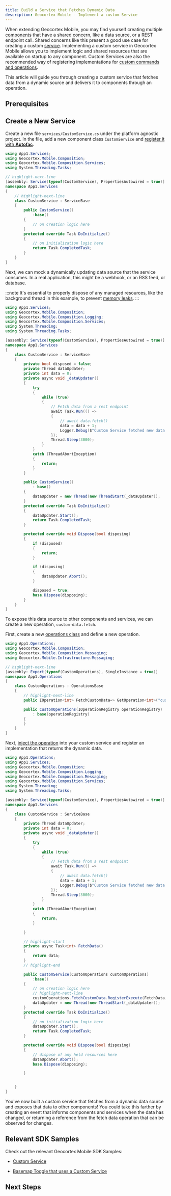 ```yaml
---
title: Build a Service that Fetches Dynamic Data
description: Geocortex Mobile - Implement a custom Service
---
```



<!-- cSpell:ignore operationsbase -->


When extending Geocortex Mobile, you may find yourself creating multiple [components](sdk-components-overview.mdx) that have a shared concern, like a data source, or a REST endpoint call. Shared concerns like this present a good use case for creating a custom [service](sdk-services-overview.mdx). Implementing a custom service in Geocortex Mobile allows you to implement logic and shared resources that are available on startup to any component. Custom Services are also the recommended way of registering implementations for [custom commands and operations](sdk-commands-operations.mdx#implementing-commands-and-operations).

This article will guide you through creating a custom service that fetches data from a dynamic source and delivers it to components through an operation.

## Prerequisites

<QuickstartPrereqsSnippet />

## Create a New Service

Create a new file `services/CustomService.cs` under the platform agnostic project.
In the file, add a new component class `CustomService` and [register it with **Autofac**](sdk-dependency-injection.mdx).

```cs title="App1/App1/services/CustomService.cs"
using App1.Services;
using Geocortex.Mobile.Composition;
using Geocortex.Mobile.Composition.Services;
using System.Threading.Tasks;

// highlight-next-line
[assembly: Service(typeof(CustomService), PropertiesAutowired = true)]
namespace App1.Services
{
    // highlight-next-line
    class CustomService : ServiceBase
    {
        public CustomService()
            :base()
        {
            // on creation logic here
        }
        protected override Task DoInitialize()
        {
            // on initialization logic here
            return Task.CompletedTask;
        }
    }
}
```

Next, we can mock a dynamically updating data source that the service consumes. In a real application, this might be a webhook, or an RSS feed, or database.

:::note
It's essential to properly dispose of any managed resources, like the background thread in this example, to prevent [memory leaks](sdk-memory-leaks.mdx).
:::

```cs title="App1/App1/services/CustomService.cs"
using App1.Services;
using Geocortex.Mobile.Composition;
using Geocortex.Mobile.Composition.Logging;
using Geocortex.Mobile.Composition.Services;
using System.Threading;
using System.Threading.Tasks;

[assembly: Service(typeof(CustomService), PropertiesAutowired = true)]
namespace App1.Services
{
    class CustomService : ServiceBase
    {
        private bool disposed = false;
        private Thread dataUpdater;
        private int data = 0;
        private async void _dataUpdater()
        {
            try
            {
                while (true)
                {
                    // Fetch data from a rest endpoint
                    await Task.Run(() =>
                    {
                        // await data.fetch()
                        data = data + 1;
                        Logger.Debug($"Custom Service fetched new data. Current Value: {data}");
                    });
                    Thread.Sleep(3000);
                }
            }
            catch (ThreadAbortException)
            {
                return;
            }
        }

        public CustomService()
            : base()
        {
            dataUpdater = new Thread(new ThreadStart(_dataUpdater));
        }
        protected override Task DoInitialize()
        {
            dataUpdater.Start();
            return Task.CompletedTask;
        }

        protected override void Dispose(bool disposing)
        {
            if (disposed)
            {
                return;
            }

            if (disposing)
            {
                dataUpdater.Abort();
            }

            disposed = true;
            base.Dispose(disposing);
        }
    }
}
```

To expose this data source to other components and services, we can create a new operation, `custom-data.fetch`.

First, create a new [operations class](sdk-commands-operations.mdx#registration-with-operationsbase) and define a new operation.

```cs title="App1/App1/services/CustomOperations.cs"
using App1.Operations;
using Geocortex.Mobile.Composition;
using Geocortex.Mobile.Composition.Messaging;
using Geocortex.Mobile.Infrastructure.Messaging;

// highlight-next-line
[assembly: Export(typeof(CustomOperations), SingleInstance = true)]
namespace App1.Operations
{
    class CustomOperations : OperationsBase
    {
        // highlight-next-line
        public IOperation<int> FetchCustomData=> GetOperation<int>("custom-data.fetch");

        public CustomOperations(IOperationRegistry operationRegistry)
            : base(operationRegistry)
        {
        }
    }
}
```

Next, [inject the operation](sdk-dependency-injection.mdx) into your custom service and register an implementation that returns the dynamic data.

```cs title="App1/App1/services/CustomService.cs"
using App1.Operations;
using App1.Services;
using Geocortex.Mobile.Composition;
using Geocortex.Mobile.Composition.Logging;
using Geocortex.Mobile.Composition.Messaging;
using Geocortex.Mobile.Composition.Services;
using System.Threading;
using System.Threading.Tasks;

[assembly: Service(typeof(CustomService), PropertiesAutowired = true)]
namespace App1.Services
{
    class CustomService : ServiceBase
    {
        private Thread dataUpdater;
        private int data = 0;
        private async void _dataUpdater()
        {
            try
            {
                while (true)
                {
                    // Fetch data from a rest endpoint
                    await Task.Run(() =>
                    {
                        // await data.fetch()
                        data = data + 1;
                        Logger.Debug($"Custom Service fetched new data. Current Value: {data}");
                    });
                    Thread.Sleep(3000);
                }
            }
            catch (ThreadAbortException)
            {
                return;
            }

        }

        // highlight-start
        private async Task<int> FetchData()
        {
            return data;
        }
        // highlight-end

        public CustomService(CustomOperations customOperations)
            :base()
        {
            // on creation logic here
            // highlight-next-line
            customOperations.FetchCustomData.RegisterExecute(FetchData, this);
            dataUpdater = new Thread(new ThreadStart(_dataUpdater));
        }
        protected override Task DoInitialize()
        {
            // on initialization logic here
            dataUpdater.Start();
            return Task.CompletedTask;
        }

        protected override void Dispose(bool disposing)
        {
            // dispose of any held resources here
            dataUpdater.Abort();
            base.Dispose(disposing);

        }


    }
}
```

You've now built a custom service that fetches from a dynamic data source and exposes that data to other components! You could take this farther by creating an event that informs components and services when the data has changed, or returning a reference from the fetch data operation that can be observed for changes.

## Relevant SDK Samples

Check out the relevant Geocortex Mobile SDK Samples:

-   [Custom Service](https://github.com/geocortex/vertigis-mobile-samples/tree/master/Geocortex.Mobile.Samples/Geocortex.Mobile.Samples/Samples/Custom/Service)

-   [Basemap Toggle that uses a Custom Service](https://github.com/geocortex/vertigis-mobile-samples/tree/master/Geocortex.Mobile.Samples/Geocortex.Mobile.Samples/Samples/CustomSamples/BasemapToggle)

## Next Steps

<UseCaseContainer>
    <UseCaseCard
        title="Learn More About Services"
        description="Take a deep dive into services in the Geocortex Mobile SDK"
        link="sdk-service-reference"
    />
</UseCaseContainer>
